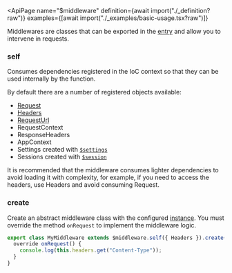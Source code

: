 
<ApiPage
  name="$middleware"
  definition={await import("./_definition?raw")}
  examples={[await import("./_examples/basic-usage.tsx?raw")]}
>

Middlewares are classes that can be exported in the <a href="/entry">entry</a> and allow you to intervene in requests.

<div slot="post-definition">

<H3>self</H3>

Consumes dependencies registered in the IoC context so that they can be used internally by the function.

By default there are a number of registered objects available:

- <a href="https://developer.mozilla.org/en-US/docs/Web/API/Request">Request</a>
- <a href="https://developer.mozilla.org/en-US/docs/Web/API/Headers">Headers</a>
- <a href="/api/request-url">RequestUrl</a>
- RequestContext
- ResponseHeaders
- AppContext
- Settings created with <a href="/api/$settings">`$settings`</a>
- Sessions created with <a href="/api/$session">`$session`</a>

It is recommended that the middleware consumes lighter dependencies to avoid loading it with complexity, for example, if you need to access the headers, use Headers and avoid consuming Request.

<H3>create</H3>

Create an abstract middleware class with the configured <a href="#self">instance</a>. You must override the method `onRequest` to implement the middleware logic.

```ts
export class MyMiddleware extends $middleware.self({ Headers }).create() {
  override onRequest() {
    console.log(this.headers.get("Content-Type"));
  }
}
```

</div>

</ApiPage>
